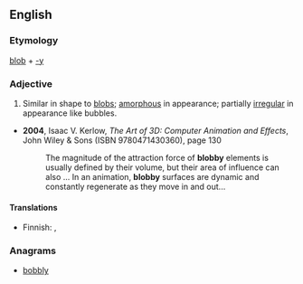 ==English==

===Etymology===
[[blob]] + [[-y]]

===Adjective===
{{en-adj|er}}

# Similar in shape to [[blob]]s; [[amorphous]] in appearance; partially [[irregular]] in appearance like bubbles.
* '''2004''', Isaac V. Kerlow, ''The Art of 3D: Computer Animation and Effects'', John Wiley & Sons (ISBN 9780471430360), page 130
*: The magnitude of the attraction force of '''blobby''' elements is usually defined by  their volume, but their area of influence can also ... In an animation, '''blobby''' surfaces are dynamic and constantly regenerate as they move in and out...

====Translations====
{{trans-top|similar in shape and appearance to blobs}}
* Finnish: {{t|fi|kokkareinen}}, {{t|fi|klimppinen}}
{{trans-mid}}
{{trans-bottom}}

===Anagrams===
* [[bobbly#English|bobbly]]